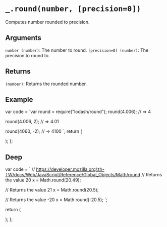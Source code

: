 # `_.round(number, [precision=0])`

Computes number rounded to precision.

## Arguments

`number (number)`: The number to round.
`[precision=0] (number)`: The precision to round to.

## Returns

`(number)`: Returns the rounded number.

## Example


  var code = `var round = require("lodash/round");
round(4.006);
// => 4
 
round(4.006, 2);
// => 4.01
 
round(4060, -2);
// => 4100
`;
  return (
    <div>
      <Embed source={code} />
    </div>
  );
};

<Demo />

## Deep

  var code = `
// https://developer.mozilla.org/zh-TW/docs/Web/JavaScript/Reference/Global_Objects/Math/round
// Returns the value 20
x = Math.round(20.49);

// Returns the value 21
x = Math.round(20.5);

// Returns the value -20
x = Math.round(-20.5);
`;

return (

<div>
  <Embed source={code} />
</div>
); 
};

<DeepDemo />
